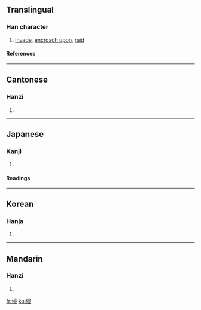 ==Translingual==
===Han character===
{{Han char|rn=9|rad=人|as=07|sn=9|four=2724<sub>7</sub>|canj=人尸一水 (OSME)}}
# [[invade]], [[encroach upon]], [[raid]]
====References====
{{Han ref|kx=0103.190|dkj=00646|dj=0218.300|hdz=10166.120|uh=4FB5|ud=20405|bh=AB49|bd=43849}}
----
==Cantonese==
===Hanzi===
{{yue-hanzi|jyut=|y=cham1}}
# {{defn|Cantonese}}
----
== Japanese ==
===Kanji===
{{ja-kanji|grade=c|rs=人07}}
# {{defn|Japanese}} 
====Readings====
{{ja-readings|on=[[しん]] (shin)|kun=[[おかす]] (okasu)}}
----
==Korean==
===Hanja===
{{ko-hanja|hangeul=침|rv=chim|mr=ch'im}}
# {{defn|Korean}}
----
==Mandarin==
===Hanzi===
{{cmn-hanzi|pin=[[qīn]] ([[qin1]])|wg=ch'in<sup>1</sup>}}
# {{defn|Mandarin}}

[[fr:侵]]
[[ko:侵]]